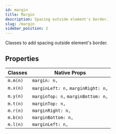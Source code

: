 ```yaml
---
id: margin
title: Margin
description: Spacing outside element's border.
slug: /margin
sidebar_position: 2
---
```


Classes to add spacing outside element's border.

## Properties

| Classes       | Native Props                     |
|---------------|-------------------------------|
| `m.m(n)`        | `margin: n,`                 |
| `m.x(n)`       | `marginLeft: n,` `marginRight: n,` |
| `m.y(n)`       | `marginTop: n,` `marginBottom: n,` |
| `m.t(n)`       | `marginTop: n,`             |
| `m.r(n)`       | `marginRight: n,`           |
| `m.b(n)`       | `marginBottom: n,`          |
| `m.l(n)`       | `marginLeft: n,`            |

